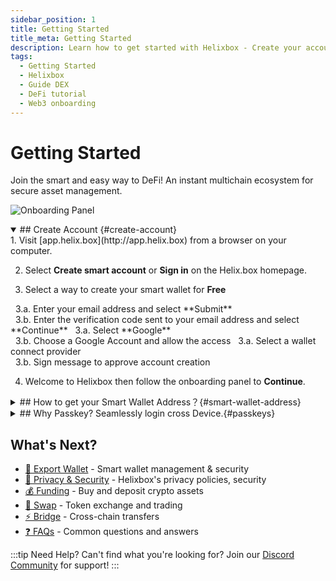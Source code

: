 ```yaml
---
sidebar_position: 1
title: Getting Started
title_meta: Getting Started
description: Learn how to get started with Helixbox - Create your account, manage your smart wallet, and explore DeFi services
tags:
  - Getting Started
  - Helixbox
  - Guide DEX
  - DeFi tutorial
  - Web3 onboarding
---
```



# Getting Started

Join the smart and easy way to DeFi! An instant multichain ecosystem for secure asset management.


![Onboarding Panel](../assets/getting_started/getting_started2.png) 

<details open> 
<summary>
## Create Account {#create-account}
</summary>
1. Visit [app.helix.box](http://app.helix.box) from a browser on your computer.

2. Select **Create smart account** or **Sign in** on the Helix.box homepage.

3. Select a way to create your smart wallet for **Free**



<Tabs>
  <TabItem value="email" label="Email">
  &nbsp; 3.a. Enter your email address and select **Submit** <br/>
  &nbsp; 3.b. Enter the verification code sent to your email address and select **Continue**
  </TabItem>
  <TabItem value="google" label="Google Auth">
    &nbsp; 3.a. Select **Google** <br/>
    &nbsp; 3.b. Choose a Google Account and allow the access
  </TabItem>
  <TabItem value="wallet" label="Continue with a Wallet">
    &nbsp; 3.a. Select a wallet connect provider <br/>
    &nbsp; 3.b. Sign message to approve account creation
  </TabItem>
</Tabs>


4. Welcome to Helixbox then follow the onboarding panel to **Continue**.

</details>


<details>
<summary>
## How to get your Smart Wallet Address？{#smart-wallet-address}
</summary>

To get your wallet address from Helixbox, you can use any of these methods:

<Tabs>
  <TabItem value="overview" label="From Overview Page">
    1. Login with [app.helix.box/overview](http://app.helix.box/overview) from a browser on your computer.

    2. Click the **Overview** tab in the navigation bar (Mobile: tap the list icon at the top-left).

    3. At the top of the page, next to the avatar, click the **copy icon** next to the sentence starting with "0x" followed by hexadecimal characters, like `0x5AbFc6...ed004b`.

    ![Overview Address](../assets/getting_started/getting_started3.png)
  </TabItem>

  <TabItem value="receive" label="Using Receive Page">
    1. Click the **Receive** button at overview page or directly visit [app.helix.box/receive](http://app.helix.box/receive) from a browser on your computer.

    2. Next to the QR code, it shows the full address.

  ![Receive Address](../assets/getting_started/getting_started1.png)
  </TabItem>

  <TabItem value="avatar" label="From Avatar Menu">
    1. Login with [app.helix.box/overview](http://app.helix.box/overview) from a browser on your computer.

    2. At the navigation bar, click the **Avatar button**.

    3. Next to the avatar, click the **copy icon** next to the sentence starting with "0x" followed by hexadecimal characters, like `0x5AbFc6...ed004b`.

  ![Avatar Address](../assets/getting_started/getting_started4.png) 
  </TabItem>
</Tabs>

### Smart Wallet Address: Your Unique ID in the EVM Universe

In the Ethereum Virtual Machine (EVM) ecosystem, a **wallet address** is a unique identifier for each user or smart contract. It acts as an "account number" for interacting with the blockchain, used for sending and receiving tokens, executing smart contracts, and other operations.

Here are some key points about wallet addresses:

1. **Uniqueness**: Each wallet address is unique, ensuring that no two addresses are the same across the entire blockchain network. This uniqueness allows each user or contract to be accurately identified.

2. **Format**: EVM wallet addresses typically start with "0x," followed by 40 hexadecimal characters (a total of 20 bytes), for example, `0x5AbFc6C4E52e1eA1f8eC7D355A3b2D7F4ded004b`.

3. **Access Control**: Wallet addresses are not only used to identify accounts but are also associated with cryptographic keys. Users who possess the corresponding private key can control the assets under that address and make transactions.

4. **Ecosystem Compatibility**: EVM wallet addresses are compatible with Ethereum and other EVM-compatible blockchains (such as Binance Smart Chain, Polygon, etc.), allowing users to seamlessly transfer assets between different chains.

5. **Transaction Records**: All transaction records associated with that address are securely stored on the blockchain, and anyone can access them. This feature enhances transparency and security.

In summary, wallet addresses serve as unique identity markers within the EVM ecosystem, enabling users to securely manage assets and conduct transactions while interacting with other users and smart contracts.
</details>

<details>
<summary>
## Why Passkey? Seamlessly login cross Device.{#passkeys}
</summary>


Passkeys represent the next generation of authentication, offering a more secure and convenient alternative to traditional passwords. At Helixbox, we've implemented passkey support to provide you with a seamless and secure login experience across all your devices.

### How to Use Passkeys with Helixbox

1. **Setting Up Passkeys**
   - During account creation, at welcome panel you'll be prompted to ask for create a passkey
   - Follow your device's prompts to save the passkey using your preferred authentication method
   - Your passkey will be automatically synchronized across your devices

2. **Logging In with Passkeys**
   - Click "Sign in" on the Helixbox homepage
   - Select the passkey option
   - Authenticate using your device's biometric sensor or PIN
   - You're securely logged in!

3. **Manage Passkeys**
   - Access your account settings by clicking on your controller avatar in the top right corner
   - In the Manage Passkeys section, you can:
     - View all registered passkeys
     - Add a new passkey
     - Remove existing passkeys   
   ![Passkey Settings](../assets/getting_started/getting_started5.png) 

### What are Passkeys?

Passkeys are cryptographic credentials that:
- Replace traditional passwords
- Are unique to each website
- Cannot be reused, phished, or leaked
- Your passkeys are automatically backed up and synchronized through your device's cloud service (iCloud, Google Password Manager, etc.)

### Benefits of Using Passkeys

1. **Enhanced Security**
   - Biometric authentication (Face ID, Touch ID, or fingerprint)
   - Resistant to phishing attempts
   - No passwords to remember or potentially leak

2. **Seamless Cross-Device Experience**
   - Sign in easily across all your devices
   - Automatic synchronization through your device's cloud service
   - Works across different operating systems and browsers

3. **Faster Login Process**
   - No need to remember or type passwords
   - Quick biometric verification
   - Automatic device recognition

### Supported Platforms

Passkeys work across:
- iOS 16+ devices
- Android 9+ devices
- macOS Ventura and later
- Windows 10 and 11
- Major browsers (Chrome, Safari, Firefox, Edge)
</details>

## What's Next?

- [📱 Export Wallet](./export-wallet) - Smart wallet management & security
- [📱 Privacy & Security](./privacy-security) - Helixbox's privacy policies, security
- [💰 Funding](../Funding/add-funds) - Buy and deposit crypto assets
- [🔄 Swap](../Swap) - Token exchange and trading
- [⚡ Bridge](../Bridge) - Cross-chain transfers
- [❓ FAQs](../FAQs/faqs) - Common questions and answers

:::tip Need Help?
Can't find what you're looking for? Join our [Discord Community](https://discord.gg/6XyyNGugdE) for support!
:::
